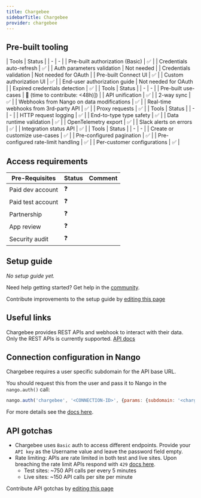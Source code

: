```yaml
---
title: Chargebee
sidebarTitle: Chargebee
provider: chargebee
---
```




<Overview />

## Pre-built tooling

<AccordionGroup>
<Accordion title="✅ Authorization">
| Tools | Status |
| - | - |
| Pre-built authorization (Basic) | ✅ |
| Credentials auto-refresh | ✅ |
| Auth parameters validation | Not needed |
| Credentials validation | Not needed for OAuth |
| Pre-built Connect UI | ✅ |
| Custom authorization UI | ✅ |
| End-user authorization guide | Not needed for OAuth |
| Expired credentials detection | ✅ |
</Accordion>
<Accordion title="✅ Read & write data">
| Tools | Status |
| - | - |
| Pre-built use-cases | 🚫 (time to contribute: &lt;48h)]) |
| API unification | ✅ |
| 2-way sync | ✅ |
| Webhooks from Nango on data modifications | ✅ |
| Real-time webhooks from 3rd-party API | ✅ |
| Proxy requests | ✅ |
</Accordion>
<Accordion title="✅ Observability & data quality">
| Tools | Status |
| - | - |
| HTTP request logging | ✅ |
| End-to-type type safety | ✅ |
| Data runtime validation | ✅ |
| OpenTelemetry export | ✅ |
| Slack alerts on errors | ✅ |
| Integration status API | ✅ |
</Accordion>
<Accordion title="✅ Customization">
| Tools | Status |
| - | - |
| Create or customize use-cases | ✅ |
| Pre-configured pagination | ✅ |
| Pre-configured rate-limit handling | ✅ |
| Per-customer configurations | ✅ |
</Accordion>
</AccordionGroup>

<PreBuiltUseCases />

## Access requirements
| Pre-Requisites | Status | Comment|
| - | - | - |
| Paid dev account | ❓ |  |
| Paid test account | ❓ |  |
| Partnership | ❓ | |
| App review | ❓ |  |
| Security audit | ❓ | |


## Setup guide

_No setup guide yet._

<Tip>Need help getting started? Get help in the [community](https://nango.dev/slack).</Tip>

<Note>Contribute improvements to the setup guide by [editing this page](https://github.com/nangohq/nango/tree/master/docs-v2/integrations/all/chargebee.mdx)</Note>


## Useful links

Chargebee provides REST APIs and webhook to interact with their data. Only the REST APIs is currently supported.
[API docs](https://apidocs.chargebee.com/docs/api/)

## Connection configuration in Nango

Chargebee requires a user specific subdomain for the API base URL.

You should request this from the user and pass it to Nango in the `nango.auth()` call:

```js
nango.auth('chargebee', '<CONNECTION-ID>', {params: {subdomain: '<chargebee-subdomain>'}});
```

For more details see the [docs here](/guides/getting-started/authorize-an-api-from-your-app#apis-requiring-connection-specific-configuration-for-authorization).

## API gotchas

- Chargebee uses `Basic` auth to access different endpoints. Provide your `API key` as the Username value and leave the password field empty.
- Rate limiting: APIs are rate limited in both test and live sites. Upon breaching the rate limit APIs respond with `429` [docs here](https://apidocs.chargebee.com/docs/api/error-handling?prod_cat_ver=2#api_rate_limits).
    - Test sites: ~750 API calls per every 5 minutes
    - Live sites: ~150 API calls per site per minute

<Note>Contribute API gotchas by [editing this page](https://github.com/nangohq/nango/tree/master/docs-v2/integrations/all/chargebee.mdx)</Note>